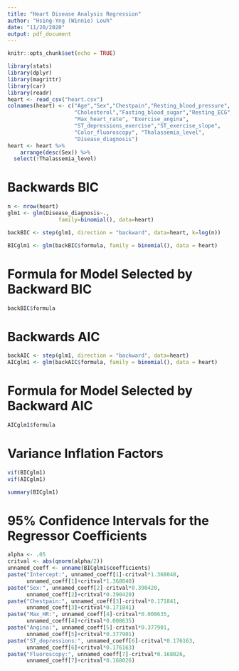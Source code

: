 ---
title: "Heart Disease Analysis Regression"
author: "Hsing-Yng (Winnie) Louh"
date: "11/20/2020"
output: pdf_document
---

```{r setup, include=FALSE}
knitr::opts_chunk$set(echo = TRUE)
```

```{r}
library(stats)
library(dplyr)
library(magrittr)
library(car)
library(readr)
heart <- read_csv("heart.csv")
colnames(heart) <- c("Age","Sex","Chestpain","Resting_blood_pressure",
                     "Cholesterol","Fasting_blood_sugar","Resting_ECG",
                     "Max_heart_rate", "Exercise_angina",
                     "ST_depressions_exercise","ST_exercise_slope",
                     "Color_fluoroscopy", "Thalassemia_level",
                     "Disease_diagnosis")
heart <- heart %>% 
    arrange(desc(Sex)) %>% 
  select(!Thalassemia_level)

```

# Backwards BIC
```{r}
n <- nrow(heart)
glm1 <- glm(Disease_diagnosis~.,
                family=binomial(), data=heart)

backBIC <- step(glm1, direction = "backward", data=heart, k=log(n))

BICglm1 <- glm(backBIC$formula, family = binomial(), data = heart)

```

# Formula for Model Selected by Backward BIC
```{r}
backBIC$formula
```

# Backwards AIC
```{r}
backAIC <- step(glm1, direction = "backward", data=heart)
AICglm1 <- glm(backAIC$formula, family = binomial(), data = heart)
```

# Formula for Model Selected by Backward AIC
```{r}
AICglm1$formula
```

# Variance Inflation Factors
```{r}
vif(BICglm1)
vif(AICglm1)
```

```{r}
summary(BICglm1)
```

# 95% Confidence Intervals for the Regressor Coefficients
```{r}
alpha <- .05
critval <- abs(qnorm(alpha/2))
unnamed_coeff <- unname(BICglm1$coefficients)
paste("Intercept:", unnamed_coeff[1]-critval*1.368040,
      unnamed_coeff[1]+critval*1.368040)
paste("Sex:", unnamed_coeff[2]-critval*0.390420,
      unnamed_coeff[2]+critval*0.390420)
paste("Chestpain:", unnamed_coeff[3]-critval*0.171841,
      unnamed_coeff[3]+critval*0.171841)
paste("Max_HR:", unnamed_coeff[4]-critval*0.008635,
      unnamed_coeff[4]+critval*0.008635)
paste("Angina:", unnamed_coeff[5]-critval*0.377901,
      unnamed_coeff[5]+critval*0.377901)
paste("ST_depressions:", unnamed_coeff[6]-critval*0.176163,
      unnamed_coeff[6]+critval*0.176163)
paste("Fluoroscopy:", unnamed_coeff[7]-critval*0.168026,
      unnamed_coeff[7]+critval*0.168026)
```

